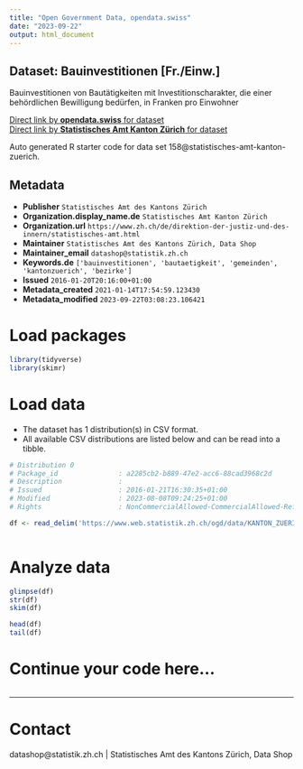```yaml
---
title: "Open Government Data, opendata.swiss"
date: "2023-09-22"
output: html_document
---
```


## Dataset: Bauinvestitionen  [Fr./Einw.]

Bauinvestitionen von Bautätigkeiten mit Investitionscharakter, die einer behördlichen Bewilligung bedürfen, in Franken pro Einwohner

[Direct link by **opendata.swiss** for dataset](https://opendata.swiss/de/dataset/bauinvestitionen-fr-einw)<br>
[Direct link by **Statistisches Amt Kanton Zürich** for dataset](https://www.zh.ch/de/politik-staat/gemeinden/gemeindeportraet.html)

Auto generated R starter code for data set 158@statistisches-amt-kanton-zuerich.

## Metadata

- **Publisher** `Statistisches Amt des Kantons Zürich`
- **Organization.display_name.de** `Statistisches Amt Kanton Zürich`
- **Organization.url** `https://www.zh.ch/de/direktion-der-justiz-und-des-innern/statistisches-amt.html`
- **Maintainer** `Statistisches Amt des Kantons Zürich, Data Shop`
- **Maintainer_email** `datashop@statistik.zh.ch`
- **Keywords.de** `['bauinvestitionen', 'bautaetigkeit', 'gemeinden', 'kantonzuerich', 'bezirke']`
- **Issued** `2016-01-20T20:16:00+01:00`
- **Metadata_created** `2021-01-14T17:54:59.123430`
- **Metadata_modified** `2023-09-22T03:08:23.106421`


# Load packages

```r

library(tidyverse)
library(skimr)

```

# Load data

-   The dataset has 1 distribution(s) in CSV format.
-   All available CSV distributions are listed below and can be read into a tibble.

```r

# Distribution 0
# Package_id               : a2285cb2-b889-47e2-acc6-88cad3968c2d
# Description              : 
# Issued                   : 2016-01-21T16:30:35+01:00
# Modified                 : 2023-08-08T09:24:25+01:00
# Rights                   : NonCommercialAllowed-CommercialAllowed-ReferenceRequired

df <- read_delim('https://www.web.statistik.zh.ch/ogd/data/KANTON_ZUERICH_181.csv')



```

# Analyze data

```r

glimpse(df)
str(df)
skim(df)

head(df)
tail(df)

```

# Continue your code here...

```r

```

------------------------------------------------------------------------

# Contact

datashop@statistik.zh.ch | Statistisches Amt des Kantons Zürich, Data Shop
